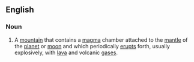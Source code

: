 ==English==
===Noun===
#A [[mountain]] that contains a [[magma]] chamber attached to the [[mantle]] of the [[planet]] or [[moon]] and which periodically [[erupt]]s forth, usually explosively, with [[lava]] and volcanic [[gas]]es.
